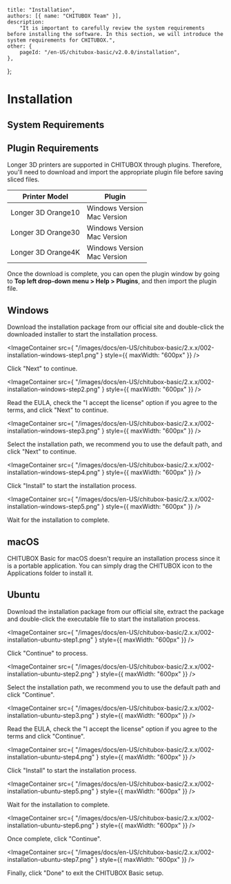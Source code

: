 
	title: "Installation",
	authors: [{ name: "CHITUBOX Team" }],
	description:
		"It is important to carefully review the system requirements before installing the software. In this section, we will introduce the system requirements for CHITUBOX.",
	other: {
		pageId: "/en-US/chitubox-basic/v2.0.0/installation",
	},
};

# Installation

## System Requirements

<SystemRequirements />

## Plugin Requirements

Longer 3D printers are supported in CHITUBOX through plugins. Therefore, you'll need to download and import the appropriate plugin file before saving sliced files.

| Printer Model      | Plugin                                                                                                                                                                                               |
| ------------------ | ---------------------------------------------------------------------------------------------------------------------------------------------------------------------------------------------------- |
| Longer 3D Orange10 | <SpanA href="/plugins/Longer3d-Orange10-Windows64bit-V1.4.CHplugin" download>Windows Version</SpanA> <br /> <SpanA href="/plugins/Longer3d-Orange10-macOS-V1.4.CHplugin" download>Mac Version</SpanA> |
| Longer 3D Orange30 | <SpanA href="/plugins/Longer3d-Orange30-Windows64bit-V1.4.CHplugin" download>Windows Version</SpanA> <br /> <SpanA href="/plugins/Longer3d-Orange30-macOS-V1.4.CHplugin" download>Mac Version</SpanA> |
| Longer 3D Orange4K | <SpanA href="/plugins/Longer3D-Orange4K-Windows64bit-V1.5.CHplugin" download>Windows Version</SpanA> <br /> <SpanA href="/plugins/Longer3D-Orange4K-macOS-V1.5.CHplugin" download>Mac Version</SpanA> |

Once the download is complete, you can open the plugin window by going to **Top left drop-down menu > Help > Plugins**, and then import the plugin file.

## Windows

Download the installation package from our <SpanA href="https://www.chitubox.com/en/download/chitubox-free">official site</SpanA> and double-click the downloaded installer to start the installation process.

<ImageContainer
	src={
		"/images/docs/en-US/chitubox-basic/2.x.x/002-installation-windows-step1.png"
	}
	style={{ maxWidth: "600px" }}
/>

Click "Next" to continue.

<ImageContainer
	src={
		"/images/docs/en-US/chitubox-basic/2.x.x/002-installation-windows-step2.png"
	}
	style={{ maxWidth: "600px" }}
/>

Read the EULA, check the "I accept the license" option if you agree to the terms, and click "Next" to continue.

<ImageContainer
	src={
		"/images/docs/en-US/chitubox-basic/2.x.x/002-installation-windows-step3.png"
	}
	style={{ maxWidth: "600px" }}
/>

Select the installation path, we recommend you to use the default path, and click "Next" to continue.

<ImageContainer
	src={
		"/images/docs/en-US/chitubox-basic/2.x.x/002-installation-windows-step4.png"
	}
	style={{ maxWidth: "600px" }}
/>

Click "Install" to start the installation process.

<ImageContainer
	src={
		"/images/docs/en-US/chitubox-basic/2.x.x/002-installation-windows-step5.png"
	}
	style={{ maxWidth: "600px" }}
/>

Wait for the installation to complete.

## macOS

CHITUBOX Basic for macOS doesn't require an installation process since it is a portable application. You can simply drag the CHITUBOX icon to the Applications folder to install it.

## Ubuntu

Download the installation package from our <SpanA href="https://www.chitubox.com/en/download/chitubox-free">official site</SpanA>, extract the package and double-click the executable file to start the installation process.

<ImageContainer
	src={
		"/images/docs/en-US/chitubox-basic/2.x.x/002-installation-ubuntu-step1.png"
	}
	style={{ maxWidth: "600px" }}
/>

Click "Continue" to process.

<ImageContainer
	src={
		"/images/docs/en-US/chitubox-basic/2.x.x/002-installation-ubuntu-step2.png"
	}
	style={{ maxWidth: "600px" }}
/>

Select the installation path, we recommend you to use the default path and click "Continue".

<ImageContainer
	src={
		"/images/docs/en-US/chitubox-basic/2.x.x/002-installation-ubuntu-step3.png"
	}
	style={{ maxWidth: "600px" }}
/>

Read the EULA, check the "I accept the license" option if you agree to the terms and click "Continue".

<ImageContainer
	src={
		"/images/docs/en-US/chitubox-basic/2.x.x/002-installation-ubuntu-step4.png"
	}
	style={{ maxWidth: "600px" }}
/>

Click "Install" to start the installation process.

<ImageContainer
	src={
		"/images/docs/en-US/chitubox-basic/2.x.x/002-installation-ubuntu-step5.png"
	}
	style={{ maxWidth: "600px" }}
/>

Wait for the installation to complete.

<ImageContainer
	src={
		"/images/docs/en-US/chitubox-basic/2.x.x/002-installation-ubuntu-step6.png"
	}
	style={{ maxWidth: "600px" }}
/>

Once complete, click "Continue".

<ImageContainer
	src={
		"/images/docs/en-US/chitubox-basic/2.x.x/002-installation-ubuntu-step7.png"
	}
	style={{ maxWidth: "600px" }}
/>

Finally, click "Done" to exit the CHITUBOX Basic setup.
